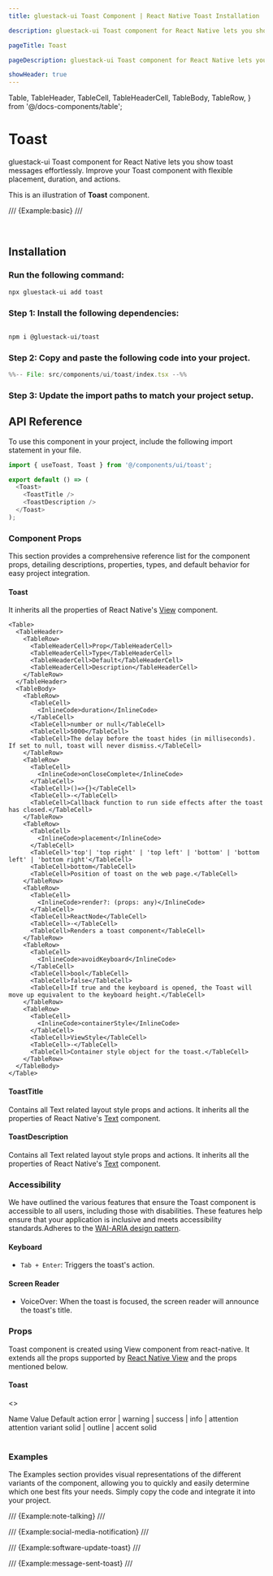 ```yaml
---
title: gluestack-ui Toast Component | React Native Toast Installation

description: gluestack-ui Toast component for React Native lets you show toast messages effortlessly. Improve your Toast component with flexible placement, duration, and actions.

pageTitle: Toast

pageDescription: gluestack-ui Toast component for React Native lets you show toast messages effortlessly. Improve your Toast component with flexible placement, duration, and actions.

showHeader: true
---
```


  Table,
  TableHeader,
  TableCell,
  TableHeaderCell,
  TableBody,
  TableRow,
} from '@/docs-components/table';

# Toast

gluestack-ui Toast component for React Native lets you show toast messages effortlessly. Improve your Toast component with flexible placement, duration, and actions.

This is an illustration of **Toast** component.

/// {Example:basic} ///

<br />

## Installation

<Tabs>
  <TabItem label="CLI">

### Run the following command:

```bash
npx gluestack-ui add toast
```

  </TabItem>
  <TabItem label="Manual">

### Step 1: Install the following dependencies:

```bash

npm i @gluestack-ui/toast

```

### Step 2: Copy and paste the following code into your project.

```jsx
%%-- File: src/components/ui/toast/index.tsx --%%
```

### Step 3: Update the import paths to match your project setup.

</TabItem>
</Tabs>

## API Reference

To use this component in your project, include the following import statement in your file.

```ts
import { useToast, Toast } from '@/components/ui/toast';
```

<AnatomyImage
  mobileUrl="https://i.imgur.com/hESv96t.png"
  webUrl="https://i.imgur.com/onUcTTR.png"
  classNameStyle="aspect-[513/399] md:aspect-[736/283]"
/>

```ts
export default () => (
  <Toast>
    <ToastTitle />
    <ToastDescription />
  </Toast>
);
```

### Component Props

This section provides a comprehensive reference list for the component props, detailing descriptions, properties, types, and default behavior for easy project integration.

#### Toast

It inherits all the properties of React Native's [View](https://reactnative.dev/docs/view) component.

    <Table>
      <TableHeader>
        <TableRow>
          <TableHeaderCell>Prop</TableHeaderCell>
          <TableHeaderCell>Type</TableHeaderCell>
          <TableHeaderCell>Default</TableHeaderCell>
          <TableHeaderCell>Description</TableHeaderCell>
        </TableRow>
      </TableHeader>
      <TableBody>
        <TableRow>
          <TableCell>
            <InlineCode>duration</InlineCode>
          </TableCell>
          <TableCell>number or null</TableCell>
          <TableCell>5000</TableCell>
          <TableCell>The delay before the toast hides (in milliseconds). If set to null, toast will never dismiss.</TableCell>
        </TableRow>
        <TableRow>
          <TableCell>
            <InlineCode>onCloseComplete</InlineCode>
          </TableCell>
          <TableCell>()=>{}</TableCell>
          <TableCell>-</TableCell>
          <TableCell>Callback function to run side effects after the toast has closed.</TableCell>
        </TableRow>
        <TableRow>
          <TableCell>
            <InlineCode>placement</InlineCode>
          </TableCell>
          <TableCell>'top'| 'top right' | 'top left' | 'bottom' | 'bottom left' | 'bottom right'</TableCell>
          <TableCell>bottom</TableCell>
          <TableCell>Position of toast on the web page.</TableCell>
        </TableRow>
        <TableRow>
          <TableCell>
            <InlineCode>render?: (props: any)</InlineCode>
          </TableCell>
          <TableCell>ReactNode</TableCell>
          <TableCell>-</TableCell>
          <TableCell>Renders a toast component</TableCell>
        </TableRow>
        <TableRow>
          <TableCell>
            <InlineCode>avoidKeyboard</InlineCode>
          </TableCell>
          <TableCell>bool</TableCell>
          <TableCell>false</TableCell>
          <TableCell>If true and the keyboard is opened, the Toast will move up equivalent to the keyboard height.</TableCell>
        </TableRow>
        <TableRow>
          <TableCell>
            <InlineCode>containerStyle</InlineCode>
          </TableCell>
          <TableCell>ViewStyle</TableCell>
          <TableCell>-</TableCell>
          <TableCell>Container style object for the toast.</TableCell>
        </TableRow>
      </TableBody>
    </Table>

#### ToastTitle

Contains all Text related layout style props and actions.
It inherits all the properties of React Native's [Text](https://reactnative.dev/docs/text) component.

#### ToastDescription

Contains all Text related layout style props and actions.
It inherits all the properties of React Native's [Text](https://reactnative.dev/docs/text) component.

### Accessibility

We have outlined the various features that ensure the Toast component is accessible to all users, including those with disabilities. These features help ensure that your application is inclusive and meets accessibility standards.Adheres to the [WAI-ARIA design pattern](https://www.w3.org/WAI/ARIA/apg/patterns/alert/).

#### Keyboard

- `Tab + Enter`: Triggers the toast's action.

#### Screen Reader

- VoiceOver: When the toast is focused, the screen reader will announce the toast's title.

### Props

Toast component is created using View component from react-native. It extends all the props supported by [React Native View](https://reactnative.dev/docs/view#props) and the props mentioned below.

#### Toast

<>
  <Table>
    <TableHeader>
      <TableRow>
        <TableHeaderCell>Name</TableHeaderCell>
        <TableHeaderCell>Value</TableHeaderCell>
        <TableHeaderCell>Default</TableHeaderCell>
      </TableRow>
    </TableHeader>
    <TableBody>
      <TableRow>
        <TableCell>
          <InlineCode>action</InlineCode>
        </TableCell>
        <TableCell>
          <InlineCode>error | warning | success | info | attention</InlineCode>
        </TableCell>
        <TableCell>
          <InlineCode>attention</InlineCode>
        </TableCell>
      </TableRow>
      <TableRow>
        <TableCell>
          <InlineCode>variant</InlineCode>
        </TableCell>
        <TableCell>
          <InlineCode>solid | outline | accent</InlineCode>
        </TableCell>
        <TableCell>
          <InlineCode>solid</InlineCode>
        </TableCell>
      </TableRow>
    </TableBody>
  </Table>
</>

### Examples

The Examples section provides visual representations of the different variants of the component, allowing you to quickly and easily determine which one best fits your needs. Simply copy the code and integrate it into your project.

/// {Example:note-talking} ///

/// {Example:social-media-notification} ///

/// {Example:software-update-toast} ///

/// {Example:message-sent-toast} ///
